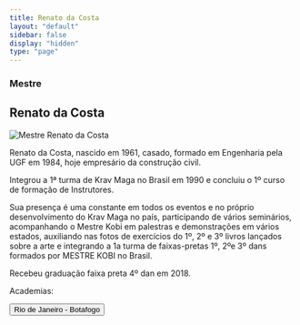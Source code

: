 ```yaml
---
title: Renato da Costa
layout: "default"
sidebar: false
display: "hidden"
type: "page"
---
```



<h3 className="font-semibold">Mestre</h3>
<h2 className="text-3xl font-semibold">Renato da Costa</h2>

<Image
  src="/pt/images/federacao/instrutores-licenciados/renato-da-costa.jpg"
  alt="Mestre Renato da Costa"
  width={400}
  height={400}
  className="float-right mt-6 mb-4 ml-6 h-auto w-sm max-w-1/2"
/>

Renato da Costa, nascido em 1961, casado, formado em Engenharia pela UGF em 1984, hoje empresário da construção civil.

Integrou a 1ª turma de Krav Maga no Brasil em 1990 e concluiu o 1º curso de formação de Instrutores.

Sua presença é uma constante em todos os eventos e no próprio desenvolvimento do Krav Maga no país, participando de vários seminários, acompanhando o Mestre Kobi em palestras e demonstrações em vários estados, auxiliando nas fotos de exercícios do 1º, 2º e 3º livros lançados sobre a arte e integrando a 1a turma de faixas-pretas 1º, 2ºe 3º dans formados por MESTRE KOBI no Brasil.

Recebeu graduação faixa preta 4º dan em 2018.

Academias:

<div asChild className="mt-6 w-full">
  <Button
    asChild
    size="free"
    className="mx-auto bg-red-500 text-center text-xl hover:cursor-pointer">
    <Link href="/academias/brasil/rio-de-janeiro/botafogo">
      Rio de Janeiro - Botafogo
    </Link>
  </Button>
</div>
